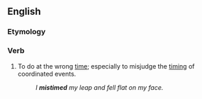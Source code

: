==English==

===Etymology===
{{prefix|en|mis|time}}

===Verb===
{{en-verb|mistimes|mistiming|mistimed}}

# To do at the wrong [[time]]; especially to misjudge the [[timing]] of coordinated events.
#: ''I '''mistimed''' my leap and fell flat on my face.''